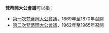 '''梵蒂岡大公會議'''可以指：

*[[第一次梵蒂岡大公會議|第一次梵蒂岡大公會議]]，1869年至1870年召開
*[[第二次梵蒂岡大公會議|第二次梵蒂岡大公會議]]，1962年至1965年召開

{{Disambiguation|Cat=七字事件消歧义}}